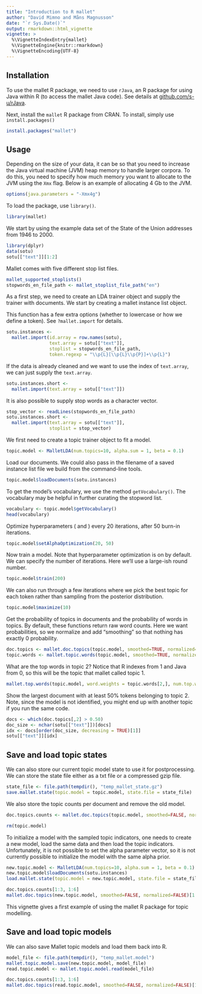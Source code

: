 ```yaml
---
title: "Introduction to R mallet"
author: "David Mimno and Måns Magnusson"
date: "`r Sys.Date()`"
output: rmarkdown::html_vignette
vignette: >
  %\VignetteIndexEntry{mallet}
  %\VignetteEngine{knitr::rmarkdown}
  %\VignetteEncoding{UTF-8}
---
```


## Installation

To use the mallet R package, we need to use `rJava`, an R package for using Java within R (to access the mallet Java code). See details at [github.com/s-u/rJava](https://github.com/s-u/rJava).

Next, install the ```mallet``` R package from CRAN. To install, simply use ```install.packages()```

```r
install.packages("mallet")
```

## Usage

Depending on the size of your data, it can be so that you need to increase the Java virtual machine (JVM) heap memory to handle larger corpora. To do this, you need to specify how much memory you want to allocate to the JVM using the ```Xmx``` flag. Below is an example of allocating 4 Gb to the JVM. 

```r
options(java.parameters = "-Xmx4g")
```

To load the package, use ```library()```.

```r
library(mallet)
```

We start by using the example data set of the State of the Union addresses from 1946 to 2000.

```r
library(dplyr)
data(sotu)
sotu[["text"]][1:2]
```

Mallet comes with five different stop list files.

```r
mallet_supported_stoplists()
stopwords_en_file_path <- mallet_stoplist_file_path("en")
```

As a first step, we need to create an LDA trainer object and supply the trainer with documents. We start by creating a mallet instance list object. 

This function has a few extra options (whether to lowercase or how we define a token). See ```?mallet.import``` for details.

```r
sotu.instances <- 
  mallet.import(id.array = row.names(sotu), 
                text.array = sotu[["text"]], 
                stoplist = stopwords_en_file_path,
                token.regexp = "\\p{L}[\\p{L}\\p{P}]+\\p{L}")
```

If the data is already cleaned and we want to use the index of `text.array`, we can just supply the `text.array`.

```r
sotu.instances.short <- 
  mallet.import(text.array = sotu[["text"]])
```

It is also possible to supply stop words as a character vector. 

```r
stop_vector <- readLines(stopwords_en_file_path)
sotu.instances.short <- 
  mallet.import(text.array = sotu[["text"]], 
                stoplist = stop_vector)
```


We first need to create a topic trainer object to fit a model.

```r
topic.model <- MalletLDA(num.topics=10, alpha.sum = 1, beta = 0.1)
```

Load our documents. We could also pass in the filename of a saved instance list file we build from the command-line tools.

```r
topic.model$loadDocuments(sotu.instances)
```

To get the model's vocabulary, we use the method `getVocabulary()`. The vocabulary may be helpful in further curating the stopword list.

```r
vocabulary <- topic.model$getVocabulary()
head(vocabulary)
```

Optimize hyperparameters (\code{alpha} and \code{beta}) every 20 iterations, after 50 burn-in iterations.

```r
topic.model$setAlphaOptimization(20, 50)
```

Now train a model. Note that hyperparameter optimization is on by default. We can specify the number of iterations. Here we'll use a large-ish round number.

```r
topic.model$train(200)
```

We can also run through a few iterations where we pick the best topic for each token rather than sampling from the posterior distribution.

```r
topic.model$maximize(10)
```

Get the probability of topics in documents and the probability of words in topics. By default, these functions return raw word counts. Here we want probabilities, so we normalize and add "smoothing" so that nothing has exactly 0 probability.

```r
doc.topics <- mallet.doc.topics(topic.model, smoothed=TRUE, normalized=TRUE)
topic.words <- mallet.topic.words(topic.model, smoothed=TRUE, normalized=TRUE)
```

What are the top words in topic 2? Notice that R indexes from 1 and Java from 0, so this will be the topic that mallet called topic 1.

```r
mallet.top.words(topic.model, word.weights = topic.words[2,], num.top.words = 5)
```

Show the largest document with at least 50% tokens belonging to topic 2. Note, since the model is not identified, you might end up with another topic if you run the same code. 

```r
docs <- which(doc.topics[,2] > 0.50)
doc_size <- nchar(sotu[["text"]])[docs]
idx <- docs[order(doc_size, decreasing = TRUE)[1]]
sotu[["text"]][idx]
```


## Save and load topic states

We can also store our current topic model state to use it for postprocessing. We can store the state file either as a txt file or a compressed gzip file.

```r
state_file <- file.path(tempdir(), "temp_mallet_state.gz")
save.mallet.state(topic.model = topic.model, state.file = state_file)
```

We also store the topic counts per document and remove the old model.

```r
doc.topics.counts <- mallet.doc.topics(topic.model, smoothed=FALSE, normalized=FALSE)

rm(topic.model)
```

To initialize a model with the sampled topic indicators, one needs to create a new model, load the same data and then load the topic indicators. Unfortunately, it is not possible to set the alpha parameter vector, so it is not currently possible to initialize the model with the same alpha prior.

```r
new.topic.model <- MalletLDA(num.topics=10, alpha.sum = 1, beta = 0.1)
new.topic.model$loadDocuments(sotu.instances)
load.mallet.state(topic.model = new.topic.model, state.file = state_file)

doc.topics.counts[1:3, 1:6]
mallet.doc.topics(new.topic.model, smoothed=FALSE, normalized=FALSE)[1:3, 1:6]
```

This vignette gives a first example of using the mallet R package for topic modelling.

## Save and load topic models

We can also save Mallet topic models and load them back into R.

```r
model_file <- file.path(tempdir(), "temp_mallet.model")
mallet.topic.model.save(new.topic.model, model_file)
read.topic.model <- mallet.topic.model.read(model_file)

doc.topics.counts[1:3, 1:6]
mallet.doc.topics(read.topic.model, smoothed=FALSE, normalized=FALSE)[1:3, 1:6]
```
